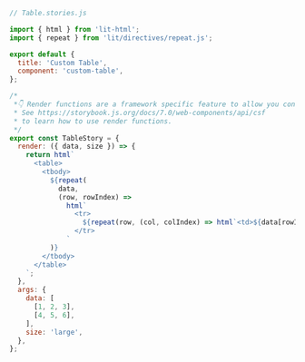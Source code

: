 ```js
// Table.stories.js

import { html } from 'lit-html';
import { repeat } from 'lit/directives/repeat.js';

export default {
  title: 'Custom Table',
  component: 'custom-table',
};

/*
 *👇 Render functions are a framework specific feature to allow you control on how the component renders.
 * See https://storybook.js.org/docs/7.0/web-components/api/csf
 * to learn how to use render functions.
 */
export const TableStory = {
  render: ({ data, size }) => {
    return html`
      <table>
        <tbody>
          ${repeat(
            data,
            (row, rowIndex) =>
              html`
                <tr>
                  ${repeat(row, (col, colIndex) => html`<td>${data[rowIndex][colIndex]}</td>`)}
                </tr>
              `
          )}
        </tbody>
      </table>
    `;
  },
  args: {
    data: [
      [1, 2, 3],
      [4, 5, 6],
    ],
    size: 'large',
  },
};
```
